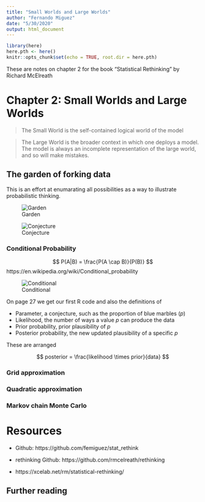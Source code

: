 ```yaml
---
title: "Small Worlds and Large Worlds"
author: "Fernando Miguez"
date: "5/30/2020"
output: html_document
---
```


```r
library(here)
here.pth <- here()
knitr::opts_chunk$set(echo = TRUE, root.dir = here.pth)
```

These are notes on chapter 2 for the book "Statistical Rethinking" by Richard McElreath

# Chapter 2: Small Worlds and Large Worlds

> The Small World is the self-contained logical world of the model

> The Large World is the broader context in which one deploys a model. The model is always an incomplete representation of the large world, and so will make mistakes.

## The garden of forking data

This is an effort at enumarating all possibilities as a way to illustrate probabilistic thinking.

![Garden](./figs/garden-of-forking-data.png)

![Conjecture](./figs/conjecture.png)

### Conditional Probability

$$
P(A|B) = \frac{P(A \cap B)}{P(B)}
$$
https://en.wikipedia.org/wiki/Conditional_probability

![Conditional](./figs/conditional_b.png)

On page 27 we get our first R code and also the definitions of 

* Parameter, a conjecture, such as the proportion of blue marbles ($p$)
* Likelihood, the number of ways a value $p$ can produce the data
* Prior probability, prior plausibility of $p$
* Posterior probability, the new updated plausibility of a specific $p$

These are arranged

$$ posterior = \frac{likelihood \times prior}{data} $$

### Grid approximation

### Quadratic approximation

### Markov chain Monte Carlo


# Resources

* Github: https://github.com/femiguez/stat_rethink

* rethinking Github: https://github.com/rmcelreath/rethinking

* https://xcelab.net/rm/statistical-rethinking/

## Further reading 


